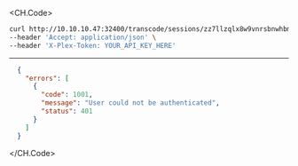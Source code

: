 
<CH.Code>
```bash Example Request
curl http://10.10.10.47:32400/transcode/sessions/zz7llzqlx8w9vnrsbnwhbmep \
--header 'Accept: application/json' \
--header 'X-Plex-Token: YOUR_API_KEY_HERE'
```
---

```json Example Response
  {
    "errors": [
      {
        "code": 1001,
        "message": "User could not be authenticated",
        "status": 401
      }
    ]
  }
```
</CH.Code>
